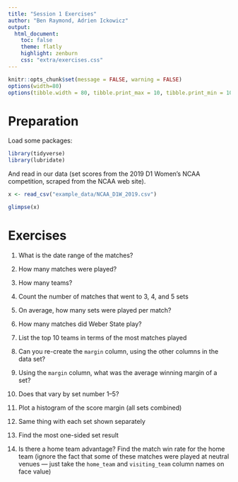 ```yaml
---
title: "Session 1 Exercises"
author: "Ben Raymond, Adrien Ickowicz"
output:
  html_document:
    toc: false
    theme: flatly
    highlight: zenburn
    css: "extra/exercises.css"
---
```


```r
knitr::opts_chunk$set(message = FALSE, warning = FALSE)
options(width=80)
options(tibble.width = 80, tibble.print_max = 10, tibble.print_min = 10)

```

# Preparation

Load some packages:

```r
library(tidyverse)
library(lubridate)

```

And read in our data (set scores from the 2019 D1 Women's NCAA competition, scraped from the NCAA web site).

```r
x <- read_csv("example_data/NCAA_D1W_2019.csv")

glimpse(x)

```

# Exercises

1. What is the date range of the matches?

2. How many matches were played?

3. How many teams?

4. Count the number of matches that went to 3, 4, and 5 sets

5. On average, how many sets were played per match?

6. How many matches did Weber State play?

7. List the top 10 teams in terms of the most matches played

8. Can you re-create the `margin` column, using the other columns in the data set?

9. Using the `margin` column, what was the average winning margin of a set?

10. Does that vary by set number 1--5?

11. Plot a histogram of the score margin (all sets combined)

12. Same thing with each set shown separately

13. Find the most one-sided set result

14. Is there a home team advantage? Find the match win rate for the home team (ignore the fact that some of these matches were played at neutral venues --- just take the `home_team` and `visiting_team` column names on face value)

<div id="footer"></div>
